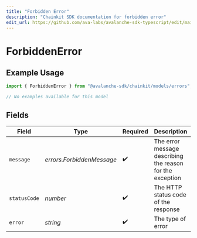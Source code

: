 ```yaml
---
title: "Forbidden Error"
description: "Chainkit SDK documentation for forbidden error"
edit_url: https://github.com/ava-labs/avalanche-sdk-typescript/edit/main/chainkit/docs/models/errors/forbiddenerror.md
---
```


# ForbiddenError

## Example Usage

```typescript
import { ForbiddenError } from "@avalanche-sdk/chainkit/models/errors";

// No examples available for this model
```

## Fields

| Field                                                     | Type                                                      | Required                                                  | Description                                               | Example                                                   |
| --------------------------------------------------------- | --------------------------------------------------------- | --------------------------------------------------------- | --------------------------------------------------------- | --------------------------------------------------------- |
| `message`                                                 | *errors.ForbiddenMessage*                                 | :heavy_check_mark:                                        | The error message describing the reason for the exception |                                                           |
| `statusCode`                                              | *number*                                                  | :heavy_check_mark:                                        | The HTTP status code of the response                      | 403                                                       |
| `error`                                                   | *string*                                                  | :heavy_check_mark:                                        | The type of error                                         | Forbidden                                                 |